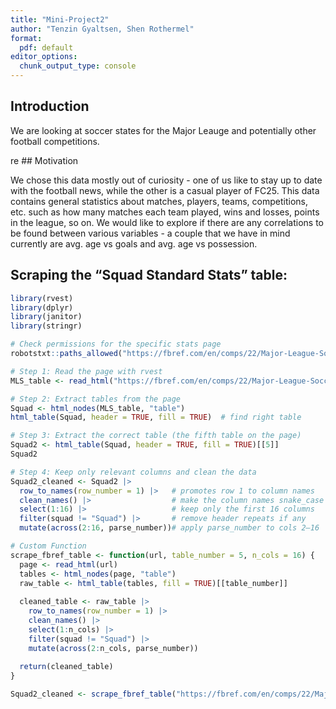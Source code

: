 ```yaml
---
title: "Mini-Project2"
author: "Tenzin Gyaltsen, Shen Rothermel"
format:
  pdf: default
editor_options: 
  chunk_output_type: console
---
```


## Introduction

We are looking at soccer states for the Major Leauge and potentially other football competitions. 

re
## Motivation

We chose this data mostly out of curiosity - one of us like to stay up to date with the football news, while the other is a casual player of FC25. This data contains general statistics about matches, players, teams, competitions, etc. such as how many matches each team played, wins and losses, points in the league, so on. We would like to explore if there are any correlations to be found between various variables - a couple that we have in mind currently are avg. age vs goals and avg. age vs possession.

## Scraping the “Squad Standard Stats” table:

```r
library(rvest)
library(dplyr)
library(janitor)
library(stringr)

# Check permissions for the specific stats page
robotstxt::paths_allowed("https://fbref.com/en/comps/22/Major-League-Soccer-Stats")

# Step 1: Read the page with rvest
MLS_table <- read_html("https://fbref.com/en/comps/22/Major-League-Soccer-Stats")

# Step 2: Extract tables from the page
Squad <- html_nodes(MLS_table, "table")
html_table(Squad, header = TRUE, fill = TRUE)  # find right table

# Step 3: Extract the correct table (the fifth table on the page)
Squad2 <- html_table(Squad, header = TRUE, fill = TRUE)[[5]]
Squad2

# Step 4: Keep only relevant columns and clean the data
Squad2_cleaned <- Squad2 |>
  row_to_names(row_number = 1) |>   # promotes row 1 to column names
  clean_names() |>                  # make the column names snake_case
  select(1:16) |>                   # keep only the first 16 columns
  filter(squad != "Squad") |>       # remove header repeats if any
  mutate(across(2:16, parse_number))# apply parse_number to cols 2–16
```

```r
# Custom Function
scrape_fbref_table <- function(url, table_number = 5, n_cols = 16) {
  page <- read_html(url)
  tables <- html_nodes(page, "table")
  raw_table <- html_table(tables, fill = TRUE)[[table_number]]
  
  cleaned_table <- raw_table |>
    row_to_names(row_number = 1) |>
    clean_names() |>
    select(1:n_cols) |>
    filter(squad != "Squad") |>
    mutate(across(2:n_cols, parse_number))
  
  return(cleaned_table)
}

Squad2_cleaned <- scrape_fbref_table("https://fbref.com/en/comps/22/Major-League-Soccer-Stats")
```

